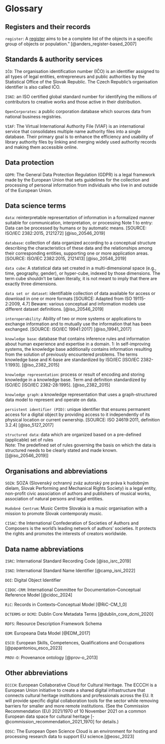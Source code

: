 # Glossary {#glossary .unnumbered}

## Registers and their records

`register`: A [register](#glossary) aims to be a complete list of the objects in a specific group of objects or population." [@anders_register-based_2007]

## Standards & authority services

`IČO`: The organisation identification number (IČO) is an identifier assigned to all types of legal entities, entrepreneurs and public authorities by the Statistical Office of the Slovak Republic. The Czech Republic's organisation identifier is also called IČO.

`ISNI`: an ISO certified global standard number for identifying the millions of contributors to creative works and those active in their distribution.

`OpenCorporates`: a public corporation database which sources data from national business registries.

`VIAF`: The Virtual International Authority File (VIAF) is an international service that consolidates multiple name authority files into a single database. Their primary goal is to enhance the efficiency and usability of library authority files by linking and merging widely used authority records and making them accessible online.

## Data protection

`GDPR`: The General Data Protection Regulation (GDPR) is a legal framework made by the European Union that sets guidelines for the collection and processing of personal information from individuals who live in and outside of the European Union.

## Data science terms

`data`: reinterpretable representation of information in a formalized manner suitable for communication, interpretation, or processing Note 1 to entry: Data can be processed by humans or by automatic means. \[SOURCE: ISO/IEC 2382:2015, 2121272\] [@iso_20546_2019]

`database`: collection of data organized according to a conceptual structure describing the characteristics of these data and the relationships among their corresponding entities, supporting one or more application areas. \[SOURCE: ISO/IEC 2382:2015, 2121413\] [@iso_20546_2019]

`data cube`: A statistical data set created in a multi-dimensional space (e.g., time, geography, gender), or hyper-cube, indexed by those dimensions. The term cube shouldn't be taken literally, it is not meant to imply that there are exactly three dimensions.

`data set or dataset`: identifiable collection of data available for access or download in one or more formats \[SOURCE: Adapted from ISO 19115-2:2009, 4.7\] Beware: various conceptual and information models use different dataset definitions. [@iso_20546_2019]

`interoperability`: Ability of two or more systems or applications to exchange information and to mutually use the information that has been exchanged. \[SOURCE: ISO/IEC 19941:2017\] [@iso_19941_2017]

`knowledge base`: database that contains inference rules and information about human experience and expertise in a domain. 1: In self-improving systems, the knowledge base additionally contains information resulting from the solution of previously encountered problems. The terms knowledge base and K-base are standardized by ISO/IEC \[ISO/IEC 2382-1:1993\]. [@iso_2382_2015]

`knowledge representation`: process or result of encoding and storing knowledge in a knowledge base. Term and definition standardized by ISO/IEC \[ISO/IEC 2382-28:1995\]. [@iso_2382_2015]

`knowledge graph`: a knowledge representation that uses a graph-structured data model to represent and operate on data.

`persistent identifier (PID)`: unique identifier that ensures permanent access for a digital object by providing access to it independently of its physical location or current ownership. \[SOURCE: ISO 24619:2011, definition 3.2.4\] [@iso_5127_2017]

`structured data`: data which are organized based on a pre-defined (applicable) set of rules\
Note: The predefined set of rules governing the basis on which the data is structured needs to be clearly stated and made known. \[[@iso_20546_2019]\]

## Organisations and abbreviations

`SOZA`: SOZA (Slovenský ochranný zväz autorský pre práva k hudobným dielam, Slovak Performing and Mechanical Rights Society) is a legal entity, non-profit civic association of authors and publishers of musical works, association of natural persons and legal entities.

`Hudobné Centrum`: Music Centre Slovakia is a music organisation with a mission to promote Slovak contemporaly music.

`CISAC`: the International Confederation of Societies of Authors and Composers is the world’s leading network of authors’ societies. It protects the rights and promotes the interests of creators worldwide.

## Data name abbreviations

`ISRC`: International Standard Recording Code [@iso_isrc_2019]

`ISNI`: International Standard Name Identifier [@camp_isni_2022]

`DOI`: Digital Object Identifier

`CIDOC-CRM`: International Committee for Documentation–Conceptual Reference Model [@cidoc_2024]

`RiC`: Records in Contexts–Conceptual Model [@RiC-CM_1_0]

`DCTERMS` or `DCMI`: Dublin Core Metadata Terms [@dublin_core_dcmi_2020]

`RDFS`: Resource Description Framework Schema

`EDM`: Europeana Data Model [@EDM_2017]

`ESCO`: European Skills, Competences, Qualifications and Occupations [@papantoniou_esco_2023]

`PROV-O`: Provenance ontology [@prov-o_2013]

## Other abbreviations

`ECCCH`: European Collaborative Cloud for Cultural Heritage. The ECCCH is a European Union initiative to create a shared digital infrastructure that connects cultural heritage institutions and professionals across the EU. It will provide specific digital collaboration tools for the sector while removing barriers for smaller and more remote institutions. (See the Commission Recommendation (EU) 2021/1970 of 10 November 2021 on a common European data space for cultural heritage [-@commission_recommendation_2021_1970] for details.)

`EOSC`: The European Open Science Cloud is an environment for hosting and processing research data to support EU science.[@eosc_2023]
